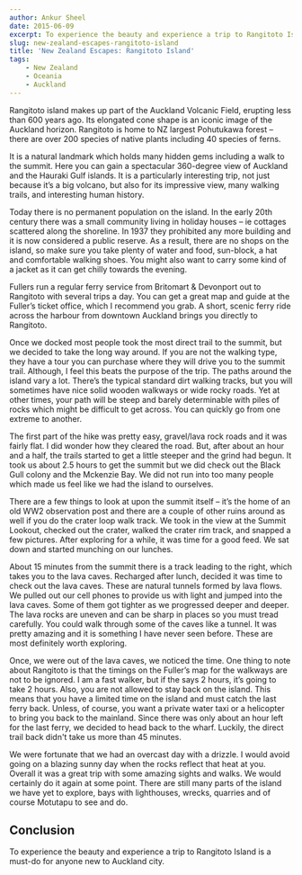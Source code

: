 ```yaml
---
author: Ankur Sheel
date: 2015-06-09
excerpt: To experience the beauty and experience a trip to Rangitoto Island is a must-do for anyone new to Auckland city. It’s no wonder then that for our first trip in Auckland, we decided to take the ferry over to Rangitoto Island.
slug: new-zealand-escapes-rangitoto-island
title: 'New Zealand Escapes: Rangitoto Island'
tags:
    - New Zealand
    - Oceania
    - Auckland
---
```



Rangitoto island makes up part of the Auckland Volcanic Field, erupting less than 600 years ago. Its elongated cone shape is an iconic image of the Auckland horizon. Rangitoto is home to NZ largest Pohutukawa forest – there are over 200 species of native plants including 40 species of ferns.

<ImageGallery relativeDirectory={props.path} subDirectory="gallery1" />

It is a natural landmark which holds many hidden gems including a walk to the summit. Here you can gain a spectacular 360-degree view of Auckland and the Hauraki Gulf islands. It is a particularly interesting trip, not just because it’s a big volcano, but also for its impressive view, many walking trails, and interesting human history.

Today there is no permanent population on the island. In the early 20th century there was a small community living in holiday houses – ie cottages scattered along the shoreline. In 1937 they prohibited any more building and it is now considered a public reserve. As a result, there are no shops on the island, so make sure you take plenty of water and food, sun-block, a hat and comfortable walking shoes. You might also want to carry some kind of a jacket as it can get chilly towards the evening.

<ImageGallery relativeDirectory={props.path} subDirectory="gallery2" />

Fullers run a regular ferry service from Britomart & Devonport out to Rangitoto with several trips a day. You can get a great map and guide at the Fuller’s ticket office, which I recommend you grab. A short, scenic ferry ride across the harbour from downtown Auckland brings you directly to Rangitoto.

<ImageGallery relativeDirectory={props.path} subDirectory="gallery3" />

Once we docked most people took the most direct trail to the summit, but we decided to take the long way around. If you are not the walking type, they have a tour you can purchase where they will drive you to the summit trail. Although, I feel this beats the purpose of the trip. The paths around the island vary a lot. There’s the typical standard dirt walking tracks, but you will sometimes have nice solid wooden walkways or wide rocky roads. Yet at other times, your path will be steep and barely determinable with piles of rocks which might be difficult to get across. You can quickly go from one extreme to another.

<ImageGallery relativeDirectory={props.path} subDirectory="gallery4" />

The first part of the hike was pretty easy, gravel/lava rock roads and it was fairly flat. I did wonder how they cleared the road. But, after about an hour and a half, the trails started to get a little steeper and the grind had begun. It took us about 2.5 hours to get the summit but we did check out the Black Gull colony and the Mckenzie Bay. We did not run into too many people which made us feel like we had the island to ourselves.

<ImageGallery relativeDirectory={props.path} subDirectory="gallery5" />

There are a few things to look at upon the summit itself – it’s the home of an old WW2 observation post and there are a couple of other ruins around as well if you do the crater loop walk track. We took in the view at the Summit Lookout, checked out the crater, walked the crater rim track, and snapped a few pictures. After exploring for a while, it was time for a good feed. We sat down and started munching on our lunches.

<ImageGallery relativeDirectory={props.path} subDirectory="gallery6" />

About 15 minutes from the summit there is a track leading to the right, which takes you to the lava caves. Recharged after lunch, decided it was time to check out the lava caves. These are natural tunnels formed by lava flows. We pulled out our cell phones to provide us with light and jumped into the lava caves. Some of them got tighter as we progressed deeper and deeper. The lava rocks are uneven and can be sharp in places so you must tread carefully. You could walk through some of the caves like a tunnel. It was pretty amazing and it is something I have never seen before. These are most definitely worth exploring.

<ImageGallery relativeDirectory={props.path} subDirectory="gallery7" />

Once, we were out of the lava caves, we noticed the time. One thing to note about Rangitoto is that the timings on the Fuller’s map for the walkways are not to be ignored. I am a fast walker, but if the says 2 hours, it’s going to take 2 hours. Also, you are not allowed to stay back on the island. This means that you have a limited time on the island and must catch the last ferry back. Unless, of course, you want a private water taxi or a helicopter to bring you back to the mainland. Since there was only about an hour left for the last ferry, we decided to head back to the wharf. Luckily, the direct trail back didn't take us more than 45 minutes.

<ImageGallery relativeDirectory={props.path} subDirectory="gallery8" />

We were fortunate that we had an overcast day with a drizzle. I would avoid going on a blazing sunny day when the rocks reflect that heat at you. Overall it was a great trip with some amazing sights and walks. We would certainly do it again at some point. There are still many parts of the island we have yet to explore, bays with lighthouses, wrecks, quarries and of course Motutapu to see and do.

## Conclusion

To experience the beauty and experience a trip to Rangitoto Island is a must-do for anyone new to Auckland city.
